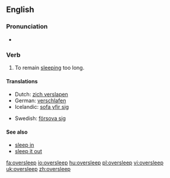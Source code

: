 ==English==
===Pronunciation===
*{{IPA|/ˈəʊvərˌsliːp/}}

=== Verb ===
{{en-verb|oversleeps|oversleeping|overslept|overslept}}

# To remain [[sleep]]ing too long.

==== Translations ====
{{top}}
*Dutch: [[zich verslapen]]
*German: [[verschlafen]]
*Icelandic: [[sofa yfir sig]]
{{mid}}
*Swedish: [[försova sig]]
{{bottom}}

==== See also ====
*[[sleep in]]<!-- aus., i would've thought everywhere -->
*[[sleep it out]]<!-- ireland, so i've just learned -->

[[fa:oversleep]]
[[io:oversleep]]
[[hu:oversleep]]
[[pl:oversleep]]
[[vi:oversleep]]
[[uk:oversleep]]
[[zh:oversleep]]